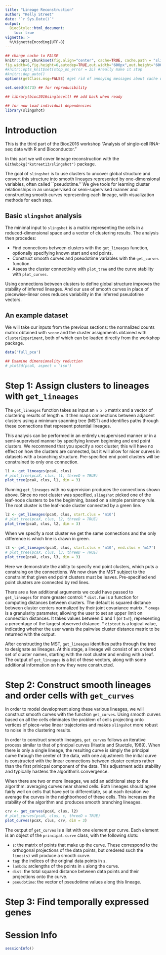 ```yaml
---
title: "Lineage Reconstruction"
author: "Kelly Street"
date: "`r Sys.Date()`"
output: 
  BiocStyle::html_document:
    toc: true
vignette: >
  %\VignetteEncoding{UTF-8}
---
```


<!--
%\VignetteEngine{knitr::rmarkdown}
%\VignetteIndexEntry{slingshot Vignette}
-->

```r
## change cache to FALSE
knitr::opts_chunk$set(fig.align="center", cache=TRUE, cache.path = "slingshotTutorial_cache/", fig.path="slingshotTutorial_figure/",error=FALSE, #make it stop on error
fig.width=6,fig.height=6,autodep=TRUE,out.width="600px",out.height="600px", results="markup", echo=TRUE, eval=TRUE)
#knitr::opts_knit$set(stop_on_error = 2L) #really make it stop
#knitr::dep_auto()
options(getClass.msg=FALSE) #get rid of annoying messages about cache until fixed internally in R

set.seed(6473) ## for reproducibility

## library(bioc2016singlecell) ## add back when ready

## for now load individual dependencies
library(slingshot)
```

# Introduction

This is the third part of the Bioc2016 workshop "Analysis of single-cell RNA-seq data with R and Bioconductor."

In this part we will cover lineage reconstruction with the `Githubpkg("kstreet13/slingshot")` package.

The goal of `slingshot` is to use clusters to uncover global structure and convert this structure into smooth lineages represented by one-dimensional variables, often called ``pseudotime.'' We give tools for learning cluster relationships in an unsupervised or semi-supervised manner and constructing smooth curves representing each lineage, with visualization methods for each step.

## Basic `slingshot` analysis

The minimal input to `slingshot` is a matrix representing the cells in a reduced-dimensional space and a vector of clustering results. The analysis then procedes:

* Find connections between clusters with the `get_lineages` function, optionally specifying known start and end points.
* Construct smooth curves and pseudotime variables with the `get_curves` function.
* Assess the cluster connectivity with `plot_tree` and the curve stability with `plot_curves`.

Using connections between clusters to define global structure improves the stability of inferred lineages. And our use of smooth curves in place of piecewise-linear ones reduces variability in the inferred pseudotime vectors.

## An example dataset

We will take our inputs from the previous sections: the normalized counts matrix obtained with `scone` and the cluster assignments obtained with `clusterExperiment`, both of which can be loaded directly from the workshop package.

```r
data('full_pca')

## Examine dimensionality reduction
# plot3d(pcaX, aspect = 'iso')

```

# Step 1: Assign clusters to lineages with `get_lineages`

The `get_lineages` function takes as input an `n x p` matrix and a vector of clustering results of length `n`. It then maps connections between adjacent clusters using a minimum spanning tree (MST) and identifies paths through these connections that represent potential lineages.

This analysis can be performed in an entirely unsupervised manner or in a semi-supervised manner by specifying known beginning and end point clusters. We recommend that you specify a root cluster; this will have no effect on how the clusters are connected, but it will allow for nicer curves in datasets with a branching structure. Pre-specified end point clusters will be constrained to only one connection.

```r
l1 <- get_lineages(pcaX, clus)
# plot_tree(pcaX, clus, l1, threeD = TRUE)
plot_tree(pcaX, clus, l1, dim = 3)
```

Running `get_lineages` with no supervision produces the connections shown above. Since no root cluster was specified, `slingshot` picked one of the leaf-node clusters to be the beginning, based on a simple parsimony rule. The root cluster is the leaf-node cluster connected by a green line.

```r
l2 <- get_lineages(pcaX, clus, start.clus = 'm10')
# plot_tree(pcaX, clus, l2, threeD = TRUE)
plot_tree(pcaX, clus, l2, dim = 3)
```

When we specify a root cluster we get the same connections and the only difference is which line is drawn in green.

```r
l3 <- get_lineages(pcaX, clus, start.clus = 'm10', end.clus = 'm17')
# plot_tree(pcaX, clus, l3, threeD = TRUE)
plot_tree(pcaX, clus, l3, dim = 3)
```

Here we demonstrate the ability to specify end point clusters, which puts a constraing on the connections. We now draw the MST subject to the constraint that given end point clusters must be leaves. Pre-specified end point clusters are connected by red lines.

There are a few additional arguments we could have passed to `get_lineages` for more greater control:
* `dist.fun` is a function for computing distances between clusters. The default is squared distance between cluster centers normalized by their joint covariance matrix.
* `omega` is a granularity parameter, allowing the user to set an upper limit on connection distances. It takes values between 0 and 1 (or `Inf`), representing a percentage of the largest observed distance.
* `distout` is a logical value, indicating whether the user wants the pairwise cluster distance matrix to be returned with the output.

After constructing the MST, `get_lineages` identifies paths through the tree to designate as lineages. At this stage, a lineage will consist of an ordered set of cluster names, starting with the root cluster and ending with a leaf. The output of `get_lineages` is a list of these vectors, along with some additional information on how they were constructed.

# Step 2: Construct smooth lineages and order cells with `get_curves`

In order to model development along these various lineages, we will construct smooth curves with the function `get_curves`. Using smooth curves based on all the cells eliminates the problem of cells projecting onto vertices of piece-wise linear trajectories and makes `slingshot` more robust to noise in the clustering results.

In order to construct smooth lineages, `get_curves` follows an iterative process similar to that of principal curves (Hastie and Stuetzle, 1989). When there is only a single lineage, the resulting curve is simply the principal curve through the center of the data, with one adjustment: the initial curve is constructed with the linear connections between cluster centers rather than the first prinicpal component of the data. This adjustment adds stability and typically hastens the algorithm's convergence.

When there are two or more lineages, we add an additional step to the algorithm: averaging curves near shared cells. Both lineages should agree fairly well on cells that have yet to differentiate, so at each iteration we average the curves in the neighborhood of these cells. This increases the stability of the algorithm and produces smooth branching lineages.

```r
crv <- get_curves(pcaX, clus, l2)
# plot_curves(pcaX, clus, c, threeD = TRUE)
plot_curves(pcaX, clus, crv, dim = 3)
```

The output of `get_curves` is a list with one element per curve. Each element is an object of the `principal.curve` class, with the following slots:

* `s`: the matrix of points that make up the curve. These correspond to the orthogonal projections of the data points, but oredered such the `lines(s)` will produce a smooth curve.
* `tag`: the indices of the original data points in `s`.
* `lambda`: arclengths of the points in `s` along the curve.
* `dist`: the total squared distance between data points and their projections onto the curve.
* `pseudotime`: the vector of pseudotime values along this lineage.

# Step 3: Find temporally expressed genes



# Session Info

```r
sessionInfo()
```

